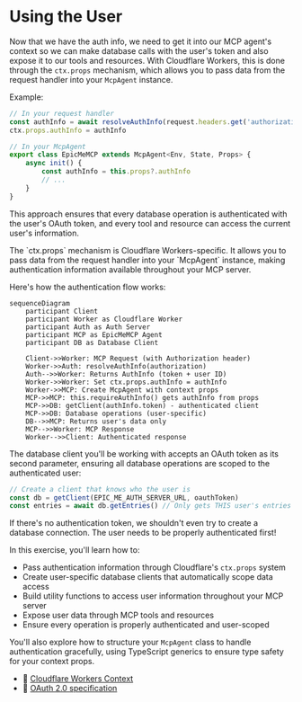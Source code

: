 # Using the User

Now that we have the auth info, we need to get it into our MCP agent's context so we can make database calls with the user's token and also expose it to our tools and resources. With Cloudflare Workers, this is done through the `ctx.props` mechanism, which allows you to pass data from the request handler into your `McpAgent` instance.

Example:

```ts lines=2-3,8
// In your request handler
const authInfo = await resolveAuthInfo(request.headers.get('authorization'))
ctx.props.authInfo = authInfo

// In your McpAgent
export class EpicMeMCP extends McpAgent<Env, State, Props> {
	async init() {
		const authInfo = this.props?.authInfo
		// ...
	}
}
```

This approach ensures that every database operation is authenticated with the user's OAuth token, and every tool and resource can access the current user's information.

<callout-info>
	The `ctx.props` mechanism is Cloudflare Workers-specific. It allows you to
	pass data from the request handler into your `McpAgent` instance, making
	authentication information available throughout your MCP server.
</callout-info>

Here's how the authentication flow works:

```mermaid
sequenceDiagram
    participant Client
    participant Worker as Cloudflare Worker
    participant Auth as Auth Server
    participant MCP as EpicMeMCP Agent
    participant DB as Database Client

    Client->>Worker: MCP Request (with Authorization header)
    Worker->>Auth: resolveAuthInfo(authorization)
    Auth-->>Worker: Returns AuthInfo (token + user ID)
    Worker->>Worker: Set ctx.props.authInfo = authInfo
    Worker->>MCP: Create McpAgent with context props
    MCP->>MCP: this.requireAuthInfo() gets authInfo from props
    MCP->>DB: getClient(authInfo.token) - authenticated client
    MCP->>DB: Database operations (user-specific)
    DB-->>MCP: Returns user's data only
    MCP-->>Worker: MCP Response
    Worker-->>Client: Authenticated response
```

The database client you'll be working with accepts an OAuth token as its second parameter, ensuring all database operations are scoped to the authenticated user:

```ts
// Create a client that knows who the user is
const db = getClient(EPIC_ME_AUTH_SERVER_URL, oauthToken)
const entries = await db.getEntries() // Only gets THIS user's entries
```

<callout-warning>
	If there's no authentication token, we shouldn't even try to create a database
	connection. The user needs to be properly authenticated first!
</callout-warning>

In this exercise, you'll learn how to:

- Pass authentication information through Cloudflare's `ctx.props` system
- Create user-specific database clients that automatically scope data access
- Build utility functions to access user information throughout your MCP server
- Expose user data through MCP tools and resources
- Ensure every operation is properly authenticated and user-scoped

You'll also explore how to structure your `McpAgent` class to handle authentication gracefully, using TypeScript generics to ensure type safety for your context props.

- 📜 [Cloudflare Workers Context](https://developers.cloudflare.com/workers/runtime-apis/context/)
- 📜 [OAuth 2.0 specification](https://tools.ietf.org/html/rfc6749)
